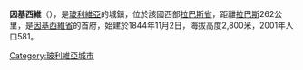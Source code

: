 '''因基西維'''（{{lang-es|Inquisivi}}），是[[玻利維亞|玻利維亞]]的城鎮，位於該國西部[[拉巴斯省_(玻利維亞)|拉巴斯省]]，距離[[拉巴斯|拉巴斯]]262公里，是[[因基西維省|因基西維省]]的首府，始建於1844年11月2日，海拔高度2,800米，2001年人口581。

{{coord|16|54|26|S|67|08|16|W|region:BO_type:city|display=title}}

{{Bolivia-geo-stub}}
[[Category:玻利維亞城市|Category:玻利維亞城市]]